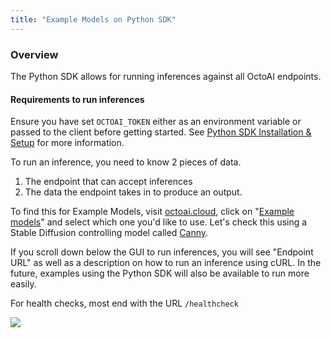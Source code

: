 ```yaml
---
title: "Example Models on Python SDK"
---
```


### Overview

The Python SDK allows for running inferences against all OctoAI endpoints.

#### Requirements to run inferences

Ensure you have set `OCTOAI_TOKEN` either as an environment variable or passed to the client before getting started. See [Python SDK Installation & Setup](/docs/python-sdk-installation-setup) for more information.

To run an inference, you need to know 2 pieces of data.

1. The endpoint that can accept inferences
2. The data the endpoint takes in to produce an output.

To find this for Example Models, visit [octoai.cloud](https://octoai.cloud/), click on "[Example models](https://octoai.cloud/templates)" and select which one you'd like to use. Let's check this using a Stable Diffusion controlling model called [Canny](https://octoai.cloud/templates/controlnet-canny-demo).

If you scroll down below the GUI to run inferences, you will see "Endpoint URL" as well as a description on how to run an inference using cURL. In the future, examples using the Python SDK will also be available to run more easily.

For health checks, most end with the URL `/healthcheck` 

![](/images/1c91d93-Screenshot_2023-06-24_at_7.09.41_AM.png)
